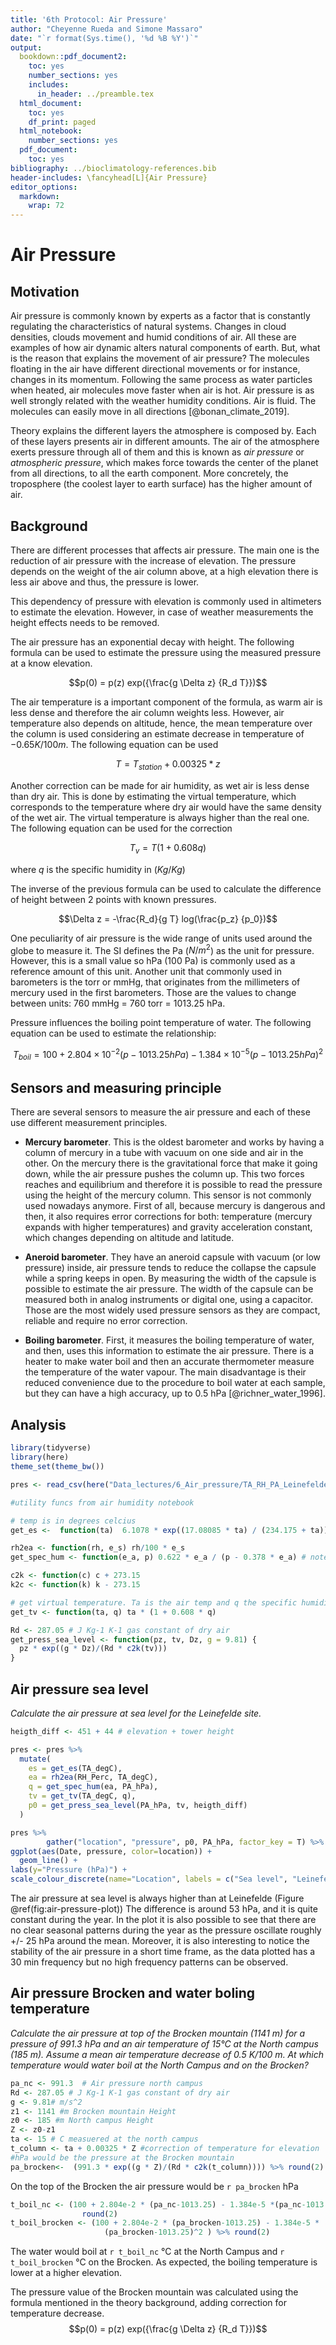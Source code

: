 ```yaml
---
title: '6th Protocol: Air Pressure'
author: "Cheyenne Rueda and Simone Massaro"
date: "`r format(Sys.time(), '%d %B %Y')`"
output:
  bookdown::pdf_document2:
    toc: yes
    number_sections: yes
    includes:
      in_header: ../preamble.tex
  html_document:
    toc: yes
    df_print: paged
  html_notebook:
    number_sections: yes
  pdf_document:
    toc: yes
bibliography: ../bioclimatology-references.bib
header-includes: \fancyhead[L]{Air Pressure}
editor_options:
  markdown:
    wrap: 72
---
```


\newpage

# Air Pressure

## Motivation

Air pressure is commonly known by experts as a factor that is constantly
regulating the characteristics of natural systems. Changes in cloud
densities, clouds movement and humid conditions of air. All these are
examples of how air dynamic alters natural components of earth. But,
what is the reason that explains the movement of air pressure? The
molecules floating in the air have different directional movements or
for instance, changes in its momentum. Following the same process as
water particles when heated, air molecules move faster when air is hot.
Air pressure is as well strongly related with the weather humidity
conditions. Air is fluid. The molecules can easily move in all
directions [@bonan_climate_2019].

Theory explains the different layers the atmosphere is composed by. Each
of these layers presents air in different amounts. The air of the
atmosphere exerts pressure through all of them and this is known as *air
pressure* or *atmospheric pressure*, which makes force towards the
center of the planet from all directions, to all the earth component.
More concretely, the troposphere (the coolest layer to earth surface)
has the higher amount of air.

## Background

There are different processes that affects air pressure. The main one is
the reduction of air pressure with the increase of elevation. The
pressure depends on the weight of the air column above, at a high
elevation there is less air above and thus, the pressure is lower.

This dependency of pressure with elevation is commonly used in
altimeters to estimate the elevation. However, in case of weather
measurements the height effects needs to be removed.

The air pressure has an exponential decay with height. The following
formula can be used to estimate the pressure using the measured pressure
at a know elevation.

$$p(0) = p(z) exp({\frac{g \Delta z} {R_d T}})$$

The air temperature is a important component of the formula, as warm air
is less dense and therefore the air column weights less. However, air
temperature also depends on altitude, hence, the mean temperature over
the column is used considering an estimate decrease in temperature of
$-0.65 K /100m$. The following equation can be used

$$T=T_{station}+0.00325*z$$

Another correction can be made for air humidity, as wet air is less
dense than dry air. This is done by estimating the virtual temperature,
which corresponds to the temperature where dry air would have the same
density of the wet air. The virtual temperature is always higher than
the real one. The following equation can be used for the correction

$$T_v = T (1 + 0.608q)$$

where $q$ is the specific humidity in ($Kg/Kg$)

The inverse of the previous formula can be used to calculate the
difference of height between 2 points with known pressures.

$$\Delta z = -\frac{R_d}{g T} log(\frac{p_z} {p_0})$$

One peculiarity of air pressure is the wide range of units used around
the globe to measure it. The SI defines the Pa ($N/m^2$) as the unit for
pressure. However, this is a small value so hPa (100 Pa) is commonly
used as a reference amount of this unit. Another unit that commonly used
in barometers is the torr or mmHg, that originates from the millimeters
of mercury used in the first barometers. Those are the values to change
between units: 760 mmHg = 760 torr = 1013.25 hPa.

Pressure influences the boiling point temperature of water. The
following equation can be used to estimate the relationship:

$$T_{boil} = 100 + 2.804 \times 10^{-2} (p-1013.25hPa) - 1.384 \times 10^{-5} (p-1013.25hPa)^2$$

## Sensors and measuring principle

There are several sensors to measure the air pressure and each of these
use different measurement principles.

-   **Mercury barometer**. This is the oldest barometer and works by
    having a column of mercury in a tube with vacuum on one side and air
    in the other. On the mercury there is the gravitational force that
    make it going down, while the air pressure pushes the column up.
    This two forces reaches and equilibrium and therefore it is possible
    to read the pressure using the height of the mercury column. This
    sensor is not commonly used nowadays anymore. First of all, because
    mercury is dangerous and then, it also requires error corrections
    for both: temperature (mercury expands with higher temperatures) and
    gravity acceleration constant, which changes depending on altitude
    and latitude.

-   **Aneroid barometer**. They have an aneroid capsule with vacuum (or
    low pressure) inside, air pressure tends to reduce the collapse the
    capsule while a spring keeps in open. By measuring the width of the
    capsule is possible to estimate the air pressure. The width of the
    capsule can be measured both in analog instruments or digital one,
    using a capacitor. Those are the most widely used pressure sensors
    as they are compact, reliable and require no error correction.

-   **Boiling barometer**. First, it measures the boiling temperature of
    water, and then, uses this information to estimate the air pressure.
    There is a heater to make water boil and then an accurate
    thermometer measure the temperature of the water vapour. The main
    disadvantage is their reduced convenience due to the procedure to
    boil water at each sample, but they can have a high accuracy, up to
    0.5 hPa [@richner_water_1996].

\newpage

## Analysis

```r
library(tidyverse)
library(here)
theme_set(theme_bw())
```

```r
pres <- read_csv(here("Data_lectures/6_Air_pressure/TA_RH_PA_Leinefelde.csv"))
```

```r
#utility funcs from air humidity notebook

# temp is in degrees celcius
get_es <-  function(ta)  6.1078 * exp((17.08085 * ta) / (234.175 + ta))

rh2ea <- function(rh, e_s) rh/100 * e_s
get_spec_hum <- function(e_a, p) 0.622 * e_a / (p - 0.378 * e_a) # note Kg Kg-1

c2k <- function(c) c + 273.15
k2c <- function(k) k - 273.15

# get virtual temperature. Ta is the air temp and q the specific humidity
get_tv <- function(ta, q) ta * (1 + 0.608 * q)

Rd <- 287.05 # J Kg-1 K-1 gas constant of dry air
get_press_sea_level <- function(pz, tv, Dz, g = 9.81) {
  pz * exp((g * Dz)/(Rd * c2k(tv)))
}

```

## Air pressure sea level

*Calculate the air pressure at sea level for the Leinefelde site.*

```r
heigth_diff <- 451 + 44 # elevation + tower height

pres <- pres %>%
  mutate(
    es = get_es(TA_degC),
    ea = rh2ea(RH_Perc, TA_degC),
    q = get_spec_hum(ea, PA_hPa),
    tv = get_tv(TA_degC, q),
    p0 = get_press_sea_level(PA_hPa, tv, heigth_diff)
  )
```

\newpage

```r
pres %>%
        gather("location", "pressure", p0, PA_hPa, factor_key = T) %>%
ggplot(aes(Date, pressure, color=location)) +
  geom_line() +
labs(y="Pressure (hPa)") +
scale_colour_discrete(name="Location", labels = c("Sea level", "Leinefelde"))
```

The air pressure at sea level is always higher than at Leinefelde
(Figure \@ref(fig:air-pressure-plot)) The difference is around 53 hPa,
and it is quite constant during the year. In the plot it is also
possible to see that there are no clear seasonal patterns during the
year as the pressure oscillate roughly +/- 25 hPa around the mean.
Moreover, it is also interesting to notice the stability of the air
pressure in a short time frame, as the data plotted has a 30 min
frequency but no high frequency patterns can be observed.

\newpage

## Air pressure Brocken and water boling temperature

*Calculate the air pressure at top of the Brocken mountain (1141 m) for
a pressure of 991.3 hPa and an air temperature of 15°C at the North
campus (185 m). Assume a mean air temperature decrease of 0.5 K/100 m.
At which temperature would water boil at the North Campus and on the
Brocken?*

```r
pa_nc <- 991.3  # Air pressure north campus
Rd <- 287.05 # J Kg-1 K-1 gas constant of dry air
g <- 9.81# m/s^2
z1 <- 1141 #m Brocken mountain Height
z0 <- 185 #m North campus Height
Z <- z0-z1
ta <- 15 # C measuered at the north campus
t_column <- ta + 0.00325 * Z #correction of temperature for elevation
#hPa would be the pressure at the Brocken mountain
pa_brocken<-  (991.3 * exp((g * Z)/(Rd * c2k(t_column)))) %>% round(2)

```

On the top of the Brocken the air pressure would be `r pa_brocken` hPa

```r
t_boil_nc <- (100 + 2.804e-2 * (pa_nc-1013.25) - 1.384e-5 *(pa_nc-1013.25)^2 ) %>%
                round(2)
t_boil_brocken <- (100 + 2.804e-2 * (pa_brocken-1013.25) - 1.384e-5 *
                     (pa_brocken-1013.25)^2 ) %>% round(2)
```

The water would boil at `r t_boil_nc` °C at the North Campus and
`r t_boil_brocken` °C on the Brocken. As expected, the boiling
temperature is lower at a higher elevation.

The pressure value of the Brocken mountain was calculated using the
formula mentioned in the theory background, adding correction for
temperature decrease. $$p(0) = p(z) exp({\frac{g \Delta z} {R_d T}})$$

